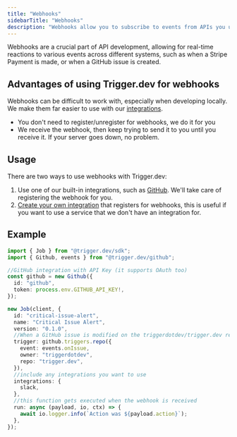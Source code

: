 ```yaml
---
title: "Webhooks"
sidebarTitle: "Webhooks"
description: "Webhooks allow you to subscribe to events from APIs you use."
---
```


Webhooks are a crucial part of API development, allowing for real-time reactions to various events across different systems, such as when a Stripe Payment is made, or when a GitHub issue is created.

## Advantages of using Trigger.dev for webhooks

Webhooks can be difficult to work with, especially when developing locally. We make them far easier to use with our [integrations](/integrations).

- You don't need to register/unregister for webhooks, we do it for you
- We receive the webhook, then keep trying to send it to you until you receive it. If your server goes down, no problem.

## Usage

There are two ways to use webhooks with Trigger.dev:

1. Use one of our built-in integrations, such as [GitHub](/integrations/github). We'll take care of registering the webhook for you.
2. [Create your own integration](/integrations/create) that registers for webhooks, this is useful if you want to use a service that we don't have an integration for.

## Example

```ts Github
import { Job } from "@trigger.dev/sdk";
import { Github, events } from "@trigger.dev/github";

//GitHub integration with API Key (it supports OAuth too)
const github = new Github({
  id: "github",
  token: process.env.GITHUB_API_KEY!,
});

new Job(client, {
  id: "critical-issue-alert",
  name: "Critical Issue Alert",
  version: "0.1.0",
  //When a GitHub issue is modified on the triggerdotdev/trigger.dev repo
  trigger: github.triggers.repo({
    event: events.onIssue,
    owner: "triggerdotdev",
    repo: "trigger.dev",
  }),
  //include any integrations you want to use
  integrations: {
    slack,
  },
  //this function gets executed when the webhook is received
  run: async (payload, io, ctx) => {
    await io.logger.info(`Action was ${payload.action}`);
  },
});
```
